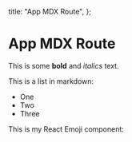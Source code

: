
  title: "App MDX Route",
};

# App MDX Route

This is some **bold** and _italics_ text.

This is a list in markdown:

- One
- Two
- Three

This is my React Emoji component:

<Emojis />
